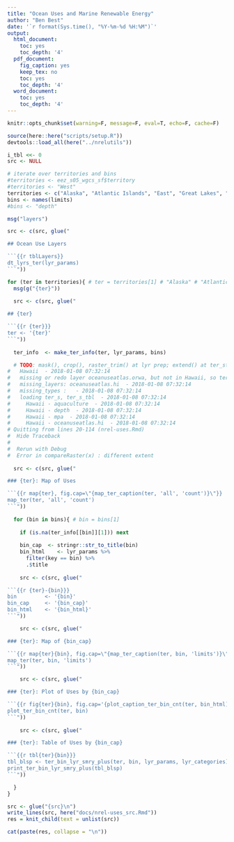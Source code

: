 ```yaml
---
title: "Ocean Uses and Marine Renewable Energy"
author: "Ben Best"
date: '`r format(Sys.time(), "%Y-%m-%d %H:%M")`'
output:
  html_document:
    toc: yes
    toc_depth: '4'
  pdf_document:
    fig_caption: yes
    keep_tex: no
    toc: yes
    toc_depth: '4'
  word_document:
    toc: yes
    toc_depth: '4'
---
```


```r
knitr::opts_chunk$set(warning=F, message=F, eval=T, echo=F, cache=F)

source(here::here("scripts/setup.R"))
devtools::load_all(here("../nrelutils"))

i_tbl <<- 0
src <- NULL

# iterate over territories and bins
#territories <- eez_s05_wgcs_sf$territory
#territories <- "West"
territories <- c("Alaska", "Atlantic Islands", "East", "Great Lakes", "Gulf of Mexico", "Hawaii", "Pacific Islands", "West")
bins <- names(limits)
#bins <- "depth"

msg("layers")

src <- c(src, glue("

## Ocean Use Layers

```{{r tblLayers}}
dt_lyrs_ter(lyr_params)
```"))

for (ter in territories){ # ter = territories[1] # "Alaska" # "Atlantic Islands" # territories[1]
  msg(g("{ter}"))
  
  src <- c(src, glue("

## {ter}

```{{r {ter}}}
ter <- '{ter}'
```"))
  
  ter_info  <- make_ter_info(ter, lyr_params, bins)

  # TODO: mask(), crop(), raster_trim() at lyr prep; extend() at ter_stack_r()
#   Hawaii  - 2018-01-08 07:32:14 
#   missing or redo layer oceanuseatlas.orwa, but not in Hawaii, so ter_info$layers$oceanuseatlas.orwa = NA  - 2018-01-08 07:32:14 
#   missing_layers: oceanuseatlas.hi  - 2018-01-08 07:32:14 
#   missing_types :   - 2018-01-08 07:32:14 
#   loading ter_s, ter_s_tbl  - 2018-01-08 07:32:14 
#     Hawaii - aquaculture  - 2018-01-08 07:32:14 
#     Hawaii - depth  - 2018-01-08 07:32:14 
#     Hawaii - mpa  - 2018-01-08 07:32:14 
#     Hawaii - oceanuseatlas.hi  - 2018-01-08 07:32:14 
# Quitting from lines 20-114 (nrel-uses.Rmd) 
#  Hide Traceback
#  
#  Rerun with Debug
#  Error in compareRaster(x) : different extent 
  
  src <- c(src, glue("

### {ter}: Map of Uses

```{{r map{ter}, fig.cap=\"{map_ter_caption(ter, 'all', 'count')}\"}}
map_ter(ter, 'all', 'count')
```"))
  
  for (bin in bins){ # bin = bins[1]
    
    if (is.na(ter_info[[bin]][1])) next
    
    bin_cap  <- stringr::str_to_title(bin)
    bin_html    <- lyr_params %>% 
      filter(key == bin) %>%
      .$title
    
    src <- c(src, glue("

```{{r {ter}-{bin}}}
bin         <- '{bin}'
bin_cap     <- '{bin_cap}'
bin_html    <- '{bin_html}'
```"))

    src <- c(src, glue("

### {ter}: Map of {bin_cap}

```{{r map{ter}{bin}, fig.cap=\"{map_ter_caption(ter, bin, 'limits')}\"}}
map_ter(ter, bin, 'limits')
```"))

    src <- c(src, glue("

### {ter}: Plot of Uses by {bin_cap}

```{{r fig{ter}{bin}, fig.cap='{plot_caption_ter_bin_cnt(ter, bin_html)}'}}
plot_ter_bin_cnt(ter, bin)
```"))
    
    src <- c(src, glue("

### {ter}: Table of Uses by {bin_cap}

```{{r tbl{ter}{bin}}}
tbl_blsp <- ter_bin_lyr_smry_plus(ter, bin, lyr_params, lyr_categories)
print_ter_bin_lyr_smry_plus(tbl_blsp)
```"))

  }
}

src <- glue("{src}\n")
write_lines(src, here("docs/nrel-uses_src.Rmd"))
res = knit_child(text = unlist(src))
```

```r
cat(paste(res, collapse = "\n"))
```
